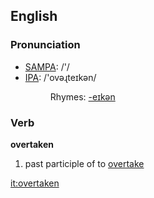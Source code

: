 ==English==

===Pronunciation===
*[[w:SAMPA|SAMPA]]: /'/
*[[w:IPA|IPA]]: /'ovəɻteɪkən/
*:Rhymes: [[Rhymes:English:-eɪkən|-eɪkən]]

===Verb===
'''overtaken'''

# past participle of to [[overtake]]

[[it:overtaken]]